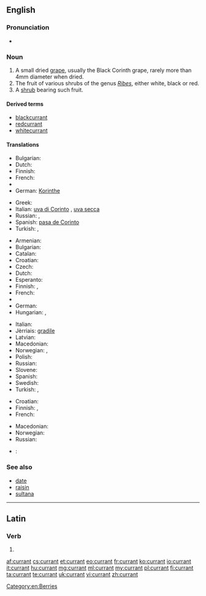 ==English==

===Pronunciation===
* {{audio|en-uk-currant.ogg|Audio (UK)}}

===Noun===
{{en-noun}}

# A small dried [[grape]], usually the Black Corinth grape, rarely more than 4mm diameter when dried.
# The fruit of various shrubs of the genus ''[[Ribes]]'', either white, black or red.
# A [[shrub]] bearing such fruit.

====Derived terms====
* [[blackcurrant]]
* [[redcurrant]]
* [[whitecurrant]]

====Translations====
{{trans-top|small dried grape}}
* Bulgarian: {{t|bg|стафида|f}}
* Dutch: {{t+|nl|krent|f}}
* Finnish: {{t-|fi|korintti}}
* French: {{t+|fr|raisin de Corinthe|m}}
* {{trreq|Georgian}}
* German: [[Korinthe]] {{f}}
{{trans-mid}}
* Greek: {{t|el|κορινθιακή σταφίδα|f|tr=korinthiakí stafidá}}
* Italian: [[uva di Corinto]] {{f}}, [[uva secca]] {{f}}
* Russian: {{t+|ru|коринка|f|tr=korínka}}, {{t+|ru|сабза|f|tr=sabzá}}
* Spanish: [[pasa de Corinto]]
* Turkish: {{t|tr|kuş üzümü}}, {{t|tr|Frenk üzümü}}
{{trans-bottom}}

{{trans-top|fruit}}
* Armenian: {{t-|hy|հաղարջ|tr=haġarǰ}}
* Bulgarian: {{t|bg|френско грозде|n}}
* Catalan: {{t|ca|grosella|f}}
* Croatian: {{t|hr|ribiz|m}}
* Czech: {{t-|cs|rybíz|m}}
* Dutch: {{t+|nl|aalbes|f}}
* Esperanto: {{t-|eo|ribo|xs=Esperanto}}
* Finnish: {{t+|fi|herukka}}, {{t+|fi|viinimarja}}
* French: {{t+|fr|groseille|f}}
* {{trreq|Georgian}}
* German: {{t+|de|Johannisbeere|f}}
* Hungarian: {{t|hu|ribizli}}, {{t|hu|ribiszke}}
{{trans-mid}}
* Italian: {{t+|it|ribes}}
* Jèrriais: [[gradile]] {{f}}
* Latvian: {{t|lv|upene|f|xs=Latvian}}
* Macedonian: {{t|mk|рибизла|f|tr=ríbizla}}
* Norwegian: {{t-|no|rips|m}}, {{t|no|ripsbær|n}}
* Polish: {{t+|pl|porzeczka|f}}
* Russian: {{t+|ru|смородина|f|tr=smoródina}}
* Slovene: {{t+|sl|ribez|m}}
* Spanish: {{t+|es|grosella}}
* Swedish: {{t-|sv|vinbär|n}}
* Turkish: {{t|tr|kuş üzümü}}, {{t|tr|Frenk üzümü}}
{{trans-bottom}}

{{trans-top|bush}}
* Croatian: {{t|hr|ribiz|m}}
* Finnish: {{t+|fi|viinimarja}}, {{t|fi|viinimarjapensas}}
* French: {{t+|fr|groseillier|m}}
{{trans-mid}}
* Macedonian: {{t|mk|рибизла|f|tr=ríbizla}}
* Norwegian: {{t|no|ripsbærbusk|c}}
* Russian: {{t+|ru|смородина|f|tr=smoródina}}
{{trans-bottom}}

{{checktrans-top}}
* {{ttbc|ka}}: {{t|ka|მოცხარი|tr=moc'xari}}
{{checktrans-mid}}
{{checktrans-bottom}}

===See also===
* [[date]]
* [[raisin]]
* [[sultana]]

[[Category:en:Berries]]

----

==Latin==

===Verb===
{{la-verb-form|currant}}

# {{conjugation of|curro|currō|3|p|pres|act|sub|lang=la}}{{la-conj-form-gloss|curro|3|p|pres|act|sub}}

[[af:currant]]
[[cs:currant]]
[[et:currant]]
[[eo:currant]]
[[fr:currant]]
[[ko:currant]]
[[io:currant]]
[[it:currant]]
[[hu:currant]]
[[mg:currant]]
[[ml:currant]]
[[my:currant]]
[[pl:currant]]
[[fi:currant]]
[[ta:currant]]
[[te:currant]]
[[uk:currant]]
[[vi:currant]]
[[zh:currant]]